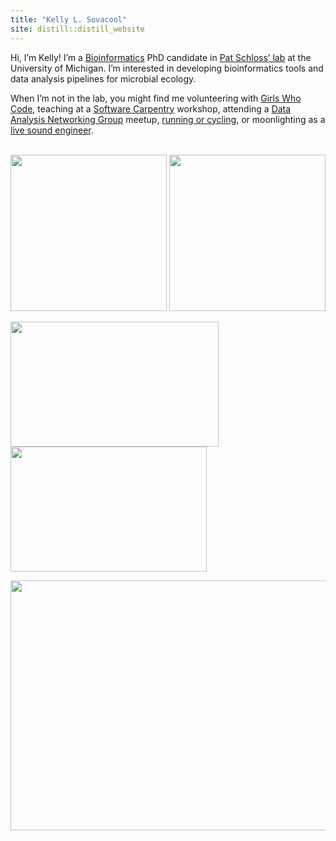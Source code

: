```yaml
---
title: "Kelly L. Sovacool"
site: distill::distill_website
---
```



Hi, I'm Kelly!
I'm a [Bioinformatics](https://medicine.umich.edu/dept/computational-medicine-bioinformatics) PhD candidate in
[Pat Schloss' lab](http://www.schlosslab.org/) at the University of Michigan.
I’m interested in developing bioinformatics tools and data analysis pipelines for microbial ecology.

When I'm not in the lab, you might find me volunteering with [Girls Who Code](http://umich.edu/~girlswc/),
teaching at a [Software Carpentry](https://umswc.github.io/) workshop,
attending a [Data Analysis Networking Group](https://um-dang.github.io) meetup,
[running or cycling](http://bit.ly/strava-kelly),
or moonlighting as a [live sound engineer](https://sovacool.dev/latex-cv/sound.pdf).    
&nbsp;

<a href="http://www.schlosslab.org/"><img src="/images/logo_mothur.png" height="250" width="250" class="inline"></a> <a href="https://um-dang.github.io"><img src="/images/logo_DANG.png" height="250" width="250" class="inline"></a>

<a href="http://umich.edu/~girlswc/"><img src="/images/logo_GWC-DCMB.png" height="200" width="333" class="inline"></a> <a href="https://umswc.github.io/"><img src="/images/logo_SWC.svg" height="200" width="314" class="inline"></a>

<a href="https://strava.com/athletes/kelly_sovacool"><img src="/images/watermoo.jpg" height="400" width="600" class="inline"></a>
